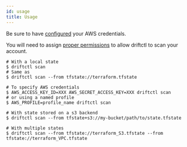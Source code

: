 ```yaml
---
id: usage
title: Usage
---
```


Be sure to have [configured](providers/aws/authentication.mdx) your AWS credentials.

You will need to assign [proper permissions](providers/aws/authentication.mdx#least-privileged-policy) to allow driftctl to scan your account.

```shell
# With a local state
$ driftctl scan
# Same as
$ driftctl scan --from tfstate://terraform.tfstate

# To specify AWS credentials
$ AWS_ACCESS_KEY_ID=XXX AWS_SECRET_ACCESS_KEY=XXX driftctl scan
# or using a named profile
$ AWS_PROFILE=profile_name driftctl scan

# With state stored on a s3 backend
$ driftctl scan --from tfstate+s3://my-bucket/path/to/state.tfstate

# With multiple states
$ driftctl scan --from tfstate://terraform_S3.tfstate --from tfstate://terraform_VPC.tfstate
```